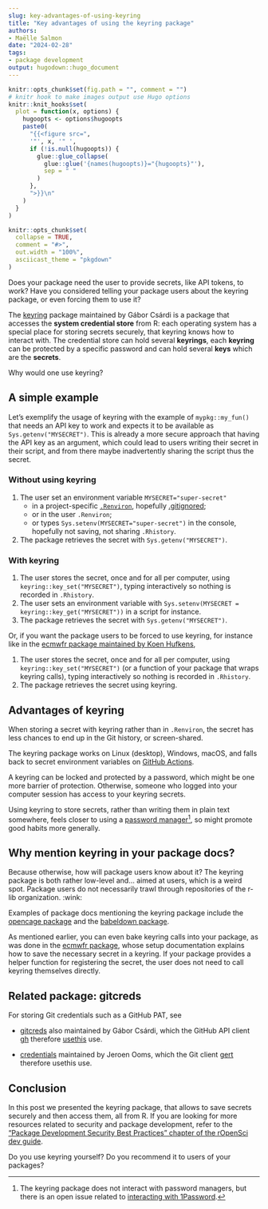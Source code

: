 ```yaml
---
slug: key-advantages-of-using-keyring
title: "Key advantages of using the keyring package" 
authors: 
- Maëlle Salmon
date: "2024-02-28" 
tags: 
- package development
output: hugodown::hugo_document
---
```


```r

knitr::opts_chunk$set(fig.path = "", comment = "")
# knitr hook to make images output use Hugo options
knitr::knit_hooks$set(
  plot = function(x, options) {
    hugoopts <- options$hugoopts
    paste0(
      "{{<figure src=",
      '"', x, '" ',
      if (!is.null(hugoopts)) {
        glue::glue_collapse(
          glue::glue('{names(hugoopts)}="{hugoopts}"'),
          sep = " "
        )
      },
      ">}}\n"
    )
  }
)

```

```r
knitr::opts_chunk$set(
  collapse = TRUE,
  comment = "#>",
  out.width = "100%",
  asciicast_theme = "pkgdown"
)
```

Does your package need the user to provide secrets, like API tokens, to work?
Have you considered telling your package users about the keyring package, or even forcing them to use it?

The [keyring](https://keyring.r-lib.org/) package maintained by Gábor Csárdi is a package that accesses the **system credential store** from R: each operating system has a special place for storing secrets securely, that keyring knows how to interact with.
The credential store can hold several **keyrings**, each **keyring** can be protected by a specific password and can hold several **keys** which are the **secrets**.

Why would one use keyring?

## A simple example

Let's exemplify the usage of keyring with the example of `mypkg::my_fun()` that needs an API key to work and expects it to be available as `Sys.getenv("MYSECRET")`.
This is already a more secure approach that having the API key as an argument, which could lead to users writing their secret in their script, and from there maybe inadvertently sharing the script thus the secret.

### Without using keyring

1.  The user set an environment variable `MYSECRET="super-secret"`
    -   in a project-specific [`.Renviron`](https://rstats.wtf/r-startup#renviron), hopefully [.gitignored](https://usethis.r-lib.org/reference/use_git_ignore.html);
    -   or in the user `.Renviron`;
    -   or types `Sys.setenv(MYSECRET="super-secret")` in the console, hopefully not saving, not sharing `.Rhistory`.
2.  The package retrieves the secret with `Sys.getenv("MYSECRET")`.

### With keyring

1.  The user stores the secret, once and for all per computer, using `keyring::key_set("MYSECRET")`, typing interactively so nothing is recorded in `.Rhistory`.
2.  The user sets an environment variable with `Sys.setenv(MYSECRET = keyring::key_get("MYSECRET"))` in a script for instance.
3.  The package retrieves the secret with `Sys.getenv("MYSECRET")`.

Or, if you want the package users to be forced to use keyring, for instance like in the [ecmwfr package maintained by Koen Hufkens](https://bluegreen-labs.github.io/ecmwfr/#setup),

1.  The user stores the secret, once and for all per computer, using `keyring::key_set("MYSECRET")` (or a function of your package that wraps keyring calls), typing interactively so nothing is recorded in `.Rhistory`.
2.  The package retrieves the secret using keyring.

## Advantages of keyring

When storing a secret with keyring rather than in `.Renviron`, the secret has less chances to end up in the Git history, or screen-shared.

The keyring package works on Linux (desktop), Windows, macOS, and falls back to secret environment variables on [GitHub Actions](https://keyring.r-lib.org/#github).

A keyring can be locked and protected by a password, which might be one more barrier of protection.
Otherwise, someone who logged into your computer session has access to your keyring secrets.

Using keyring to store secrets, rather than writing them in plain text somewhere, feels closer to using a [password manager](https://guide.rladies.org/organization/tech/security/#use-a-personal-password-manager)[^1], so might promote good habits more generally.

[^1]: The keyring package does not interact with password managers, but there is an open issue related to [interacting with 1Password](https://github.com/r-lib/keyring/issues/123).

## Why mention keyring in your package docs?

Because otherwise, how will package users know about it?
The keyring package is both rather low-level and... aimed at users, which is a weird spot.
Package users do not necessarily trawl through repositories of the r-lib organization.
:wink:

Examples of package docs mentioning the keyring package include the [opencage package](https://docs.ropensci.org/opencage/reference/oc_config.html#set-your-opencage-api-key) and the [babeldown package](https://docs.ropensci.org/babeldown/#api-key).

As mentioned earlier, you can even bake keyring calls into your package, as was done in the [ecmwfr package](https://bluegreen-labs.github.io/ecmwfr/), whose setup documentation explains how to save the necessary secret in a keyring.
If your package provides a helper function for registering the secret, the user does not need to call keyring themselves directly.

## Related package: gitcreds

For storing Git credentials such as a GitHub PAT, see

-   [gitcreds](https://gitcreds.r-lib.org/) also maintained by Gábor Csárdi, which the GitHub API client [gh](https://gh.r-lib.org/) therefore [usethis](https://usethis.r-lib.org/) use.

-   [credentials](https://docs.ropensci.org/credentials/) maintained by Jeroen Ooms, which the Git client [gert](https://docs.ropensci.org/gert/) therefore usethis use.

## Conclusion

In this post we presented the keyring package, that allows to save secrets securely and then access them, all from R.
If you are looking for more resources related to security and package development, refer to the ["Package Development Security Best Practices" chapter of the rOpenSci dev guide](https://devguide.ropensci.org/pkg_security.html).

Do you use keyring yourself?
Do you recommend it to users of your packages?
